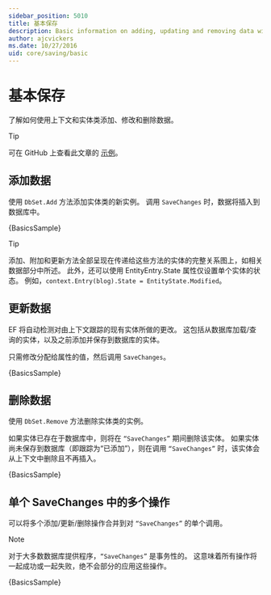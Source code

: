 ```yaml
---
sidebar_position: 5010
title: 基本保存
description: Basic information on adding, updating and removing data with Linq Entity Framework
author: ajcvickers
ms.date: 10/27/2016
uid: core/saving/basic
---
```



# 基本保存

了解如何使用上下文和实体类添加、修改和删除数据。

> [!TIP]
可在 GitHub 上查看此文章的 [示例](https://github.com/dotnet/EntityFramework.Docs/tree/main/samples/core/Saving/Basics/)。
> 

## 添加数据

使用 `DbSet.Add` 方法添加实体类的新实例。 调用 `SaveChanges` 时，数据将插入到数据库中。

<CodeSnippets title="C#" language="csharp" fragment="Add" showLineNumbers>{BasicsSample}</CodeSnippets>

> [!TIP]
添加、附加和更新方法全部呈现在传递给这些方法的实体的完整关系图上，如相关数据部分中所述。 此外，还可以使用 EntityEntry.State 属性仅设置单个实体的状态。 例如，`context.Entry(blog).State = EntityState.Modified`。
> 

## 更新数据

EF 将自动检测对由上下文跟踪的现有实体所做的更改。 这包括从数据库加载/查询的实体，以及之前添加并保存到数据库的实体。

只需修改分配给属性的值，然后调用 `SaveChanges`。

<CodeSnippets title="C#" language="csharp" fragment="Update" showLineNumbers>{BasicsSample}</CodeSnippets>

## 删除数据

使用 `DbSet.Remove` 方法删除实体类的实例。

如果实体已存在于数据库中，则将在 `“SaveChanges”` 期间删除该实体。 如果实体尚未保存到数据库（即跟踪为“已添加”），则在调用 `“SaveChanges”` 时，该实体会从上下文中删除且不再插入。

<CodeSnippets title="C#" language="csharp" fragment="Remove" showLineNumbers>{BasicsSample}</CodeSnippets>

## 单个 SaveChanges 中的多个操作

可以将多个添加/更新/删除操作合并到对 `“SaveChanges”` 的单个调用。

> [!NOTE]
对于大多数数据库提供程序，`“SaveChanges”` 是事务性的。 这意味着所有操作将一起成功或一起失败，绝不会部分的应用这些操作。
> 

<CodeSnippets title="C#" language="csharp" fragment="MultipleOperations" showLineNumbers>{BasicsSample}</CodeSnippets>
